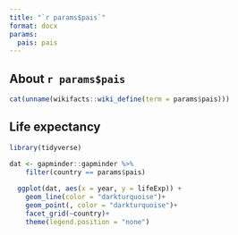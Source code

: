 ```yaml
---
title: "`r params$pais`"
format: docx
params:
  pais: pais
---
```



## About `r params$pais`


```r

cat(unname(wikifacts::wiki_define(term = params$pais)))

```

## Life expectancy

```r
library(tidyverse)

dat <- gapminder::gapminder %>% 
    filter(country == params$pais)
  
  ggplot(dat, aes(x = year, y = lifeExp)) +
    geom_line(color = "darkturquoise")+
    geom_point(, color = "darkturquoise")+
    facet_grid(~country)+
    theme(legend.position = "none")
```


